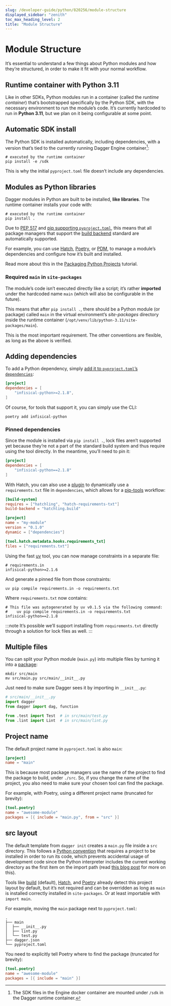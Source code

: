 ```yaml
---
slug: /developer-guide/python/820256/module-structure
displayed_sidebar: "zenith"
toc_max_heading_level: 2
title: "Module Structure"
---
```



# Module Structure

<PartialExperimentalDocs />

It’s essential to understand a few things about Python modules and how they’re structured, in order to make it fit with your normal workflow.

## Runtime container with Python 3.11

Like in other SDKs, Python modules run in a container (called the *runtime container*) that’s bootstrapped specifically by the Python SDK, with the necessary environment to run the module’s code. It’s currently hardcoded to run in **Python 3.11**, but we plan on it being configurable at some point.

## Automatic SDK install

The Python SDK is installed automatically, including dependencies, with a version that’s tied to the currently running Dagger Engine container[^1]:
```shell
# executed by the runtime container
pip install -e /sdk
```

This is why the initial `pyproject.toml` file doesn’t include any dependencies.

[^1]: The SDK files in the Engine docker container are mounted under `/sdk` in the Dagger runtime container.

## Modules as Python libraries

Dagger modules in Python are built to be installed, **like libraries**. The runtime container installs your code with:
```shell
# executed by the runtime container
pip install .
```

Due to [PEP 517](https://peps.python.org/pep-0517/) and [pip supporting `pyproject.toml`](https://pip.pypa.io/en/stable/reference/build-system/pyproject-toml/), this means that all package managers that support the [build backend](https://packaging.python.org/en/latest/guides/writing-pyproject-toml/#declaring-the-build-backend) standard are automatically supported.

For example, you can use [Hatch](https://hatch.pypa.io/latest/config/build/#build-system), [Poetry](https://python-poetry.org/docs/pyproject/#poetry-and-pep-517), or [PDM](https://pdm-project.org/latest/reference/build/), to manage a module’s dependencies and configure how it’s built and installed.

Read more about this in the [Packaging Python Projects](https://packaging.python.org/en/latest/tutorials/packaging-projects/) tutorial.

### Required `main` in `site-packages`

The module’s code isn’t executed directly like a script; it’s rather **imported** under the hardcoded name `main` (which will also be configurable in the future).

This means that after `pip install .`, there should be a Python module (or package) called `main` in the virtual environment’s *site-packages* directory inside the runtime container (`/opt/venv/lib/python-3.11/site-packages/main`).

This is the most important requirement. The other conventions are flexible, as long as the above is verified.

## Adding dependencies

To add a Python dependency, simply [add it to `pyproject.toml`’s `dependencies`](https://packaging.python.org/en/latest/guides/writing-pyproject-toml/#dependencies-and-requirements):
```toml
[project]
dependencies = [
    "infisical-python>=2.1.8",
]
```

Of course, for tools that support it, you can simply use the CLI:
```shell
poetry add infisical-python
```

### Pinned dependencies

Since the module is installed via `pip install .`, lock files aren’t supported yet because they’re not a part of the standard build system and thus require using the tool directly. In the meantime, you’ll need to pin it:

```toml
[project]
dependencies = [
    "infisical-python==2.1.8"
]
```

With Hatch, you can also use a [plugin](https://pypi.org/project/hatch-requirements-txt/) to dynamically use a `requirements.txt` file in `dependencies`, which allows for a [pip-tools](https://pypi.org/project/pip-tools/) workflow:
```toml
[build-system]
requires = ["hatchling", "hatch-requirements-txt"]
build-backend = "hatchling.build"

[project]
name = "my-module"
version = "0.1.0"
dynamic = ["dependencies"]

[tool.hatch.metadata.hooks.requirements_txt]
files = ["requirements.txt"]
```

Using the fast [uv](https://github.com/astral-sh/uv) tool, you can now manage constraints in a separate file:
```
# requirements.in
infisical-python>=2.1.6
```

And generate a pinned file from those constraints:
```
uv pip compile requirements.in -o requirements.txt
```

Where `requirements.txt` now contains:
```
# This file was autogenerated by uv v0.1.5 via the following command:
#    uv pip compile requirements.in -o requirements.txt
infisical-python==2.1.8
```

:::note
It’s possible we’ll support installing from `requirements.txt` directly through a solution for lock files as well.
:::
## Multiple files

You can split your Python module (`main.py`) into multiple files by turning it into a [package](https://realpython.com/python-modules-packages/):
```shell
mkdir src/main
mv src/main.py src/main/__init__.py
```

Just need to make sure Dagger sees it by importing in `__init__.py`:

```python
# src/main/__init__.py
import dagger
from dagger import dag, function

from .test import Test  # in src/main/test.py
from .lint import Lint  # in src/main/lint.py
```

## Project name

The default project name in `pyproject.toml` is also `main`:
```toml
[project]
name = "main"
```

 This is because most package managers use the name of the project to find the package to build, under `./src`. So, if you change the name of the project, you also need to make sure your chosen tool can find the package.

 For example, with Poetry, using a different project name (truncated for brevity):
```toml
[tool.poetry]
name = "awesome-module"
packages = [{ include = "main.py", from = "src" }]
```

## src layout

The default template from `dagger init` creates a `main.py` file inside a `src` directory. This follows a [Python convention](https://packaging.python.org/en/latest/discussions/src-layout-vs-flat-layout/) that requires a project to be installed in order to run its code, which prevents accidental usage of development code since the Python interpreter includes the current working directory as the first item on the import path (read [this blog post](https://blog.ionelmc.ro/2014/05/25/python-packaging/) for more on this).

Tools like [build](https://build.pypa.io/en/latest/) (default), [Hatch](https://hatch.pypa.io/latest/), and [Poetry](https://python-poetry.org/docs/) already detect this project layout by default, but it’s not required and can be overridden as long as `main` is installed correctly installed in `site-packages`. Or at least importable with `import main`.

For example, moving the `main` package next to `pyproject.toml`:
```
.
├── main
│  ├── __init__.py
│  ├── lint.py
│  └── test.py
├── dagger.json
└── pyproject.toml
```

You need to explicitly tell Poetry where to find the package (truncated for brevity):
```toml
[tool.poetry]
name = "awesome-module"
packages = [{ include = "main" }]
```
